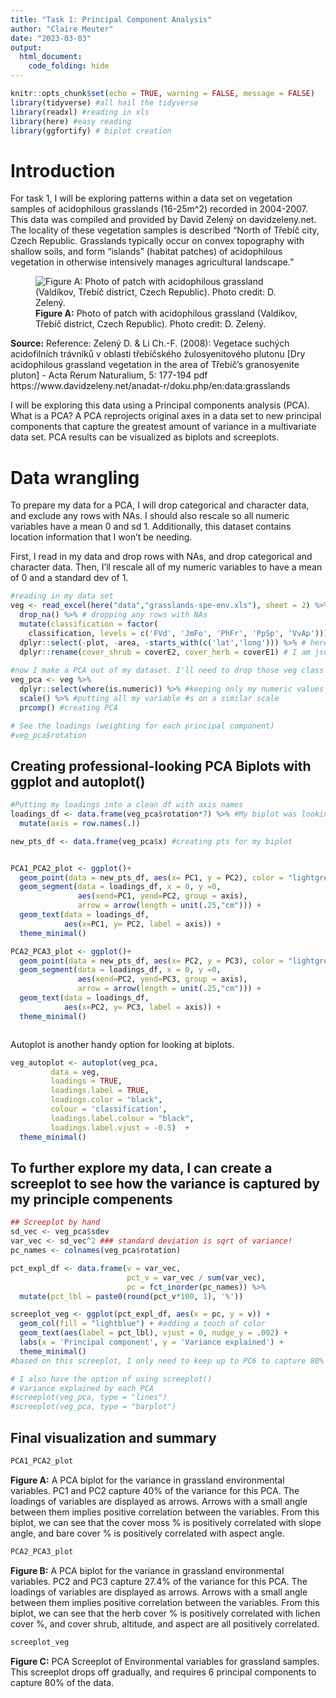 ```yaml
---
title: "Task 1: Principal Component Analysis"
author: "Claire Meuter"
date: "2023-03-03"
output: 
  html_document:
    code_folding: hide
---
```


```r
knitr::opts_chunk$set(echo = TRUE, warning = FALSE, message = FALSE)
library(tidyverse) #all hail the tidyverse
library(readxl) #reading in xls
library(here) #easy reading
library(ggfortify) # biplot creation
```

# Introduction
For task 1, I will be exploring patterns within a data set on vegetation samples of acidophilous grasslands (16-25m^2) recorded in 2004-2007. This data was compiled and provided by David Zelený on davidzeleny.net. The locality of these vegetation samples is described "North of Třebíč city, Czech Republic. Grasslands typically occur on convex topography with shallow soils, and form “islands” (habitat patches) of acidophilous vegetation in otherwise intensively manages agricultural landscape." 


![**Figure A:** Photo of patch with acidophilous grassland (Valdíkov, Třebíč district, Czech Republic). Photo credit: D. Zelený.](grassland-photo.jpg)

**Source:** Reference: Zelený D. & Li Ch.-F. (2008): Vegetace suchých acidofilních trávníků v oblasti třebíčského žulosyenitového plutonu [Dry acidophilous grassland vegetation in the area of Třebíč's granosyenite pluton] - Acta Rerum Naturalium, 5: 177-194 pdf https://www.davidzeleny.net/anadat-r/doku.php/en:data:grasslands


I will be exploring this data using a Principal components analysis (PCA). What is a PCA? A PCA reprojects original axes in a data set to new principal components that capture the greatest amount of variance in a multivariate data set. PCA results can be visualized as biplots and screeplots. 


# Data wrangling 
To prepare my data for a PCA, I will drop categorical and character data, and exclude any rows with NAs. I should also rescale so all numeric variables have a mean 0 and sd 1. Additionally, this dataset contains location information that I won't be needing. 

First, I read in my data and drop rows with NAs, and drop categorical and character data. Then, I'll rescale all of my numeric variables to have a mean of 0 and a standard dev of 1.
```r
#reading in my data set
veg <- read_excel(here("data","grasslands-spe-env.xls"), sheet = 2) %>% # this excel file had several pages including metadata. I read in sheet 2, which has the variables I'm looking to explore
  drop_na() %>% # dropping any rows with NAs
  mutate(classification = factor(
    classification, levels = c('FVd', 'JmFo', 'PhFr', 'PpSp', 'VvAp'))) %>% #If I factor these veg classification levels now, I can vizualize them later on my biplot and see if there's anything interesting
  dplyr::select(-plot, -area, -starts_with(c('lat','long'))) %>% # here i'm dropping some spatial variables that I'm not interested in for this analysis
  dplyr::rename(cover_shrub = coverE2, cover_herb = coverE1) # I am jsut renaming these columns so they're easier to understand later 
  
#now I make a PCA out of my dataset. I'll need to drop those veg class layers here, put all my #s on similar scale, and use prcomp() to create the PCA
veg_pca <- veg %>% 
  dplyr::select(where(is.numeric)) %>% #keeping only my numeric values
  scale() %>% #putting all my variable #s on a similar scale
  prcomp() #creating PCA


```


```r
# See the loadings (weighting for each principal component)
#veg_pca$rotation
```
## Creating professional-looking PCA Biplots with ggplot and autoplot() 

```r
#Putting my loadings into a clean df with axis names
loadings_df <- data.frame(veg_pca$rotation*7) %>% #My biplot was looking crowded, so I used *8 to space out my lines 
  mutate(axis = row.names(.))

new_pts_df <- data.frame(veg_pca$x) #creating pts for my biplot 


PCA1_PCA2_plot <- ggplot()+
  geom_point(data = new_pts_df, aes(x= PC1, y = PC2), color = "lightgrey")+
  geom_segment(data = loadings_df, x = 0, y =0,
               aes(xend=PC1, yend=PC2, group = axis),
               arrow = arrow(length = unit(.25,"cm"))) +
  geom_text(data = loadings_df, 
            aes(x=PC1, y= PC2, label = axis)) +
  theme_minimal()

PCA2_PCA3_plot <- ggplot()+
  geom_point(data = new_pts_df, aes(x= PC2, y = PC3), color = "lightgrey")+
  geom_segment(data = loadings_df, x = 0, y =0,
               aes(xend=PC2, yend=PC3, group = axis),
               arrow = arrow(length = unit(.25,"cm"))) +
  geom_text(data = loadings_df, 
            aes(x=PC2, y= PC3, label = axis)) +
  theme_minimal()



```

Autoplot is another handy option for looking at biplots. 
```r
veg_autoplot <- autoplot(veg_pca, 
         data = veg,
         loadings = TRUE,
         loadings.label = TRUE,
         loadings.color = "black",
         colour = 'classification',
         loadings.label.colour = "black",
         loadings.label.vjust = -0.5)  +
  theme_minimal()
```
## To further explore my data, I can create a screeplot to see how the variance is captured by my principle compenents 
```r

## Screeplot by hand
sd_vec <- veg_pca$sdev
var_vec <- sd_vec^2 ### standard deviation is sqrt of variance!
pc_names <- colnames(veg_pca$rotation)

pct_expl_df <- data.frame(v = var_vec,
                          pct_v = var_vec / sum(var_vec),
                          pc = fct_inorder(pc_names)) %>%
  mutate(pct_lbl = paste0(round(pct_v*100, 1), '%'))

screeplot_veg <- ggplot(pct_expl_df, aes(x = pc, y = v)) +
  geom_col(fill = "lightblue") + #adding a touch of color
  geom_text(aes(label = pct_lbl), vjust = 0, nudge_y = .002) +
  labs(x = 'Principal component', y = 'Variance explained') +
  theme_minimal()
#based on this screeplot, I only need to keep up to PC6 to capture 80% of the variance in this data 

# I also have the option of using screeplot()
# Variance explained by each PCA
#screeplot(veg_pca, type = "lines")
#screeplot(veg_pca, type = "barplot")
```


## Final visualization and summary 
```r
PCA1_PCA2_plot 

```

**Figure A:** A PCA biplot for the variance in grassland environmental variables. PC1 and PC2 capture 40% of the variance for this PCA. The loadings of variables are displayed as arrows. Arrows with a small angle between them implies positive correlation between the variables. From this biplot, we can see that the cover moss % is positively correlated with slope angle, and bare cover % is positively correlated with aspect angle. 

```r
PCA2_PCA3_plot
```

**Figure B:** A PCA biplot for the variance in grassland environmental variables. PC2 and PC3 capture 27.4% of the variance for this PCA. The loadings of variables are displayed as arrows. Arrows with a small angle between them implies positive correlation between the variables. From this biplot, we can see that the herb cover % is positively correlated with lichen cover %, and cover shrub, altitude, and aspect are all positively correlated. 
```r
screeplot_veg
```

**Figure C:** PCA Screeplot of Environmental variables for grassland samples. This screeplot drops off gradually, and requires 6 principal components to capture 80% of the data. 

